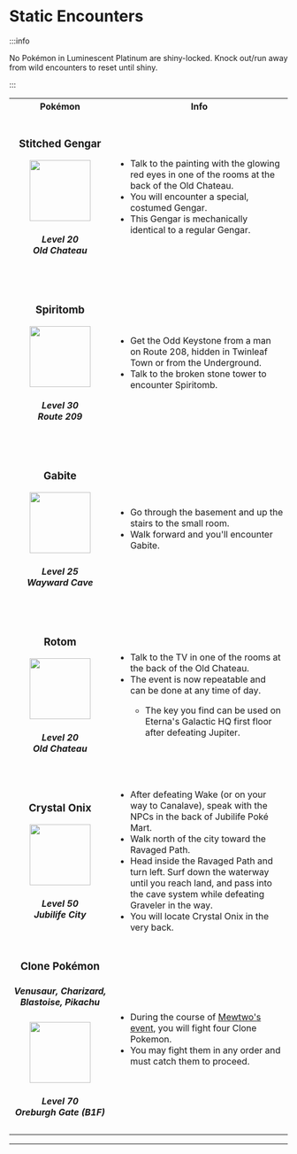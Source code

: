 
# Static Encounters

:::info

No Pokémon in Luminescent Platinum are shiny-locked. Knock out/run away from wild encounters to reset until shiny.

:::

<table>
 <tr>
    <th width="300">Pokémon</th>
    <th width="700">Info</th>
  </tr>
  <tr><td align="center" height="300"><h3>Stitched Gengar</h3> 
        <img src="https://raw.githubusercontent.com/TeamLumi/luminescent-team/main/static/img/pm0094_01_00_00_L.webp" width="110" />     
        <h5>Level 20<br/>
            Old Chateau</h5>     
      </td>
      <td><ul><li> Talk to the painting with the glowing red eyes in one of the rooms at the back of the Old Chateau.</li>
<li> You will encounter a special, costumed Gengar.</li>
<li> This Gengar is mechanically identical to a regular Gengar.</li></ul>
      </td>
  </tr>
  <tr><td align="center" height="300"><h3>Spiritomb</h3>
        <img src="https://raw.githubusercontent.com/TeamLumi/luminescent-team/main/static/img/pm0442_00_00_00_L.webp" width="110" />
        <h5>Level 30<br/>
            Route 209</h5>
      </td>
      <td><ul><li> Get the Odd Keystone from a man on Route 208, hidden in Twinleaf Town or from the Underground.</li>
<li> Talk to the broken stone tower to encounter Spiritomb.</li></ul>
      </td>
  </tr>
  <tr><td align="center" height="300"><h3>Gabite</h3>
        <img src="https://raw.githubusercontent.com/TeamLumi/luminescent-team/main/static/img/pm0444_00_00_00_L.webp" width="110" />
        <h5>Level 25<br/>
            Wayward Cave</h5>
      </td>
      <td>
        <ul><li> Go through the basement and up the stairs to the small room.</li>
<li> Walk forward and you'll encounter Gabite.</li></ul>
      </td>
  </tr>
  <tr><td align="center" height="300"><h3>Rotom</h3>
        <img src="https://raw.githubusercontent.com/TeamLumi/luminescent-team/main/static/img/pm0479_00_02_00_L.webp" width="110" />
        <h5>Level 20<br/>
            Old Chateau</h5></td>
      <td>
        <ul><li> Talk to the TV in one of the rooms at the back of the Old Chateau.</li>
<li> The event is now repeatable and can be done at any time of day.</li>
<ul><li> The key you find can be used on Eterna's Galactic HQ first floor after defeating Jupiter.</li></ul></ul>
    </td>
  </tr>
  <tr><td align="center" height="300"><h3>Crystal Onix</h3>
        <img src="https://raw.githubusercontent.com/TeamLumi/luminescent-team/main/static/img/pm0095_01_00_00_L.webp" width="110" />
        <h5>Level 50<br/>
            Jubilife City</h5></td>
      <td>
        <ul><li> After defeating Wake (or on your way to Canalave), speak with the NPCs in the back of Jubilife Poké Mart.</li>
<li> Walk north of the city toward the Ravaged Path.</li>
<li> Head inside the Ravaged Path and turn left. Surf down the waterway until you reach land, and pass into the cave system while defeating Graveler in the way.</li>
<li> You will locate Crystal Onix in the very back.</li></ul>
      </td>
    </tr>
  <tr><td align="center" height="300"><h3>Clone Pokémon</h3>
  <h5>Venusaur, Charizard, Blastoise, Pikachu</h5>
        <img src="https://raw.githubusercontent.com/TeamLumi/luminescent-team/main/static/img/pm0025_01_00_00_L.png" width="110" />
        <h5>Level 70<br/>
            Oreburgh Gate (B1F)</h5></td>
      <td>
        <ul><li> During the course of <a href="https://lumi.mrhe.ro/docs/special-events/legendaries#kanto-legendaries">Mewtwo's event</a>, you will fight four Clone Pokemon.</li>
<li> You may fight them in any order and must catch them to proceed.</li></ul>
      </td>
  </tr>
  </table>
  <hr />
